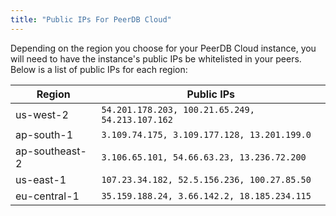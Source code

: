 ```yaml
---
title: "Public IPs For PeerDB Cloud"
---
```


Depending on the region you choose for your PeerDB Cloud instance, you will need to have the instance's public IPs be whitelisted in your peers.
Below is a list of public IPs for each region:

| Region | Public IPs |
| --- | --- |
| us-west-2 |`54.201.178.203, 100.21.65.249, 54.213.107.162`|
| ap-south-1 | `3.109.74.175, 3.109.177.128, 13.201.199.0`|
| ap-southeast-2 | `3.106.65.101, 54.66.63.23, 13.236.72.200`|
| us-east-1 | `107.23.34.182, 52.5.156.236, 100.27.85.50`|
| eu-central-1 | `35.159.188.24, 3.66.142.2, 18.185.234.115`|
